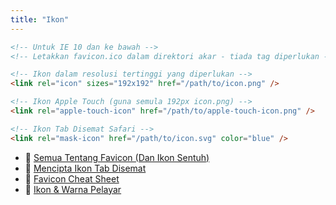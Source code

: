 ```yaml
---
title: "Ikon"
---
```



```html
<!-- Untuk IE 10 dan ke bawah -->
<!-- Letakkan favicon.ico dalam direktori akar - tiada tag diperlukan -->

<!-- Ikon dalam resolusi tertinggi yang diperlukan -->
<link rel="icon" sizes="192x192" href="/path/to/icon.png" />

<!-- Ikon Apple Touch (guna semula 192px icon.png) -->
<link rel="apple-touch-icon" href="/path/to/apple-touch-icon.png" />

<!-- Ikon Tab Disemat Safari -->
<link rel="mask-icon" href="/path/to/icon.svg" color="blue" />
```

- 📖 [Semua Tentang Favicon (Dan Ikon Sentuh)](https://bitsofco.de/all-about-favicons-and-touch-icons/)
- 📖 [Mencipta Ikon Tab Disemat](https://developer.apple.com/library/content/documentation/AppleApplications/Reference/SafariWebContent/pinnedTabs/pinnedTabs.html)
- 📖 [Favicon Cheat Sheet](https://github.com/audreyr/favicon-cheat-sheet)
- 📖 [Ikon & Warna Pelayar](https://developers.google.com/web/fundamentals/design-and-ux/browser-customization/)